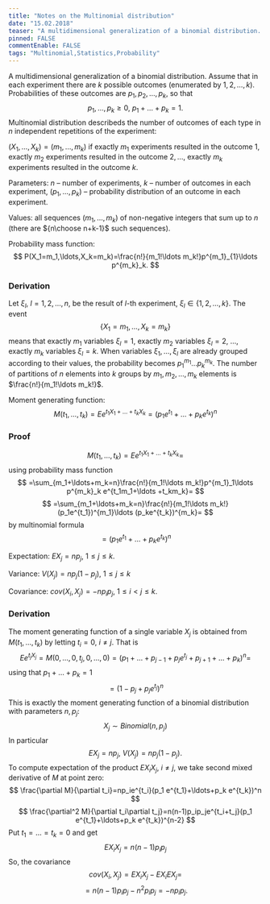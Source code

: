 ```yaml
---
title: "Notes on the Multinomial distribution"
date: "15.02.2018"
teaser: "A multidimensional generalization of a binomial distribution. Assume that in each experiment there are"
pinned: FALSE
commentEnable: FALSE
tags: "Multinomial,Statistics,Probability"
---
```


A multidimensional generalization of a binomial distribution. Assume that in each experiment there are $k$ possible outcomes (enumerated by $1,2,\ldots,k$). Probabilities of these outcomes are $p_1,p_2,\ldots,p_k,$ so that 
$$
p_1,\ldots,p_k\geq 0, \  p_1+\ldots+p_k=1.
$$
Multinomial distribution describeds the number of outcomes of each type in $n$ independent repetitions of the experiment:

$(X_1,\ldots,X_k)=(m_1,\ldots,m_k)$ if exactly $m_1$ experiments resulted in the outcome $1,$ exactly $m_2$ experiments resulted in the outcome $2,\ldots,$ exactly $m_k$ experiments resulted in the outcome $k.$

Parameters: $n$ -- number of experiments, $k$ -- number of outcomes in each experiment, $(p_1,\ldots,p_k)$ -- probability distribution of an outcome in each experiment.

Values: all sequences $(m_1,\ldots,m_k)$ of non-negative integers that sum up to $n$ (there are ${n\choose n+k-1}$ such sequences). 

Probability mass function:
$$
P(X_1=m_1,\ldots,X_k=m_k)=\frac{n!}{m_1!\ldots m_k!}p^{m_1}_{1}\ldots p^{m_k}_k.
$$

### Derivation

Let $\xi_l,$ $l=1,2,\ldots,n,$  be the result of $l$-th experiment, $\xi_l\in\{1,2,\ldots,k\}.$ The event 
$$
\{X_1=m_1,\ldots,X_k=m_k\}
$$ 
means that exactly $m_1$ variables $\xi_l=1,$ exactly $m_2$ variables $\xi_l=2,$ $\ldots,$ exactly $m_k$ variables $\xi_l=k.$ When variables $\xi_1,\ldots,\xi_l$ are already grouped according to their values, the probability becomes $p^{m_1}_1\ldots p^{m_k}_k.$ The number of partitions of $n$ elements into $k$ groups by $m_1,m_2,\ldots,m_k$ elements is $\frac{n!}{m_1!\ldots m_k!}$.

Moment generating function:
$$
M(t_1,\ldots,t_k)=Ee^{t_1X_1+\ldots+t_kX_k}=(p_1e^{t_1}+\ldots+p_k e^{t_k})^n
$$

### Proof

$$
M(t_1,\ldots,t_k)=Ee^{t_1X_1+\ldots+t_kX_k}=
$$
using probability mass function
$$
=\sum_{m_1+\ldots+m_k=n}\frac{n!}{m_1!\ldots m_k!}p^{m_1}_1\ldots p^{m_k}_k e^{t_1m_1+\ldots +t_km_k}=
$$
$$
=\sum_{m_1+\ldots+m_k=n}\frac{n!}{m_1!\ldots m_k!}(p_1e^{t_1})^{m_1}\ldots (p_ke^{t_k})^{m_k}=
$$
by multinomial formula
$$
=(p_1 e^{t_1}+\ldots+p_k e^{t_k})^n
$$

Expectation: $EX_j=np_j,$ $1\leq j\leq k.$

Variance: $V(X_j)=np_j(1-p_j),$ $1\leq j\leq k$

Covariance: $cov(X_i,X_j)=-np_ip_j,$ $1\leq i<j\leq k.$


### Derivation

The moment generating function of a single variable $X_j$ is obtained from $M(t_1,\ldots,t_k)$ by letting $t_i=0,$ $i\ne j.$ That is 
$$
Ee^{t_jX_j}=M(0,\ldots,0,t_j,0,\ldots,0)=(p_1+\ldots+p_{j-1}+p_j e^{t_j}+p_{j+1}+\ldots+p_k)^n=
$$
using that $p_1+\ldots+p_k=1$
$$
=(1-p_j+p_je^{t_j})^n
$$
This is exactly the moment generating function of a binomial distribution with parameters $n,p_j:$
$$
X_j\sim Binomial(n,p_j)
$$
In particular
$$
EX_j=np_j, \ V(X_j)=np_j(1-p_j).
$$
To compute expectation of the product $EX_iX_j,$ $i\ne j,$ we take second mixed derivative of $M$ at point zero:
$$
\frac{\partial M}{\partial t_i}=np_ie^{t_i}(p_1 e^{t_1}+\ldots+p_k e^{t_k})^n
$$
$$
\frac{\partial^2 M}{\partial t_i\partial t_j}=n(n-1)p_ip_je^{t_i+t_j}(p_1 e^{t_1}+\ldots+p_k e^{t_k})^{n-2}
$$
Put $t_1=\ldots=t_k=0$ and get
$$
E X_iX_j=n(n-1)p_ip_j
$$
So, the covariance
$$
cov(X_i,X_j)=EX_iX_j-EX_iEX_j=
$$
$$
=n(n-1)p_ip_j-n^2p_ip_j=-np_ip_j.
$$

